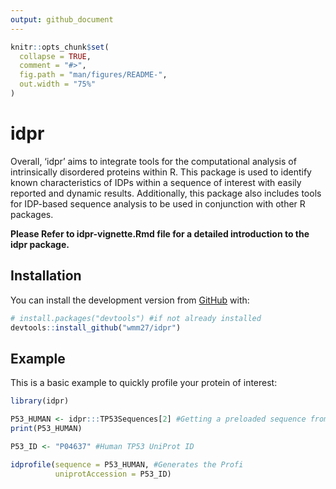 ```yaml
---
output: github_document
---
```


<!-- README.md is generated from README.Rmd. Please edit that file -->

```r
knitr::opts_chunk$set(
  collapse = TRUE,
  comment = "#>",
  fig.path = "man/figures/README-",
  out.width = "75%"
)
```

# idpr


Overall, ‘idpr’ aims to integrate tools for the computational analysis of 
intrinsically disordered proteins within R. This package is used to identify 
known characteristics of IDPs within a sequence of interest with easily 
reported and dynamic results. Additionally, this package also includes tools
for IDP-based sequence analysis to be used in conjunction with other R 
packages.

**Please Refer to idpr-vignette.Rmd file for a detailed introduction to the**
**idpr package.**

## Installation

You can install the development version from [GitHub](https://github.com/) with:

``` r
# install.packages("devtools") #if not already installed
devtools::install_github("wmm27/idpr")
```

## Example
This is a basic example to quickly profile your protein of interest:

```r
library(idpr)

P53_HUMAN <- idpr:::TP53Sequences[2] #Getting a preloaded sequence from idpr
print(P53_HUMAN)

P53_ID <- "P04637" #Human TP53 UniProt ID

idprofile(sequence = P53_HUMAN, #Generates the Profi
          uniprotAccession = P53_ID)
```


